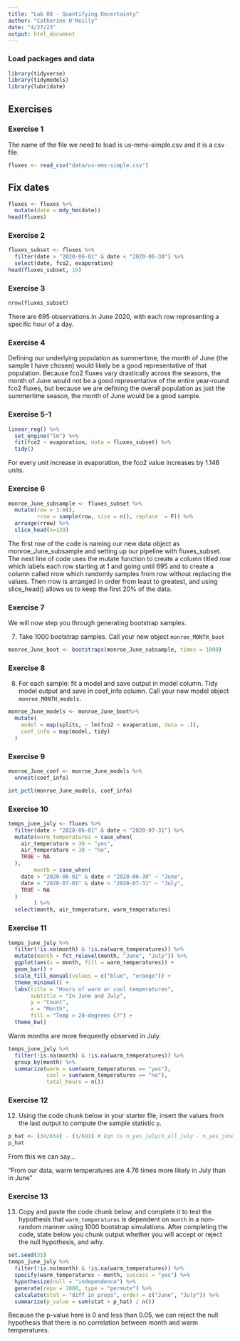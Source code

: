 ```yaml
---
title: "Lab 08 - Quantifying Uncertainty"
author: "Catherine O'Reilly"
date: "4/27/23"
output: html_document
---
```


### Load packages and data

```r
library(tidyverse)
library(tidymodels)
library(lubridate)
```

## Exercises

### Exercise 1

The name of the file we need to load is us-mms-simple.csv and it is a csv file.

```r
fluxes <- read_csv("data/us-mms-simple.csv")
```

## Fix dates

```r
fluxes <- fluxes %>% 
  mutate(date = mdy_hm(date))
head(fluxes)
```

### Exercise 2

```r
fluxes_subset <- fluxes %>% 
  filter(date > "2020-06-01" & date < "2020-06-30") %>% 
  select(date, fco2, evaporation)
head(fluxes_subset, 10) 
```

### Exercise 3

``` r
nrow(fluxes_subset)
```
There are 695 observations in June 2020, with each row representing a specific hour of a day.

### Exercise 4

Defining our underlying population as summertime, the month of June (the sample I have chosen) would likely be a good representative of that population. Because fco2 fluxes vary drastically across the seasons, the month of June would not be a good representative of the entire year-round fco2 fluxes, but because we are defining the overall population as just the summertime season, the month of June would be a good sample. 

### Exercise 5-1

``` r
linear_reg() %>% 
  set_engine("lm") %>% 
  fit(fco2 ~ evaporation, data = fluxes_subset) %>% 
  tidy()
```

For every unit increase in evaporation, the fco2 value increases by 1.146 units.

### Exercise 6

```r
monroe_June_subsample <- fluxes_subset %>% 
  mutate(row = 1:n(),
         rrow = sample(row, size = n(), replace  = F)) %>% 
  arrange(rrow) %>% 
  slice_head(n=139)
```

The first row of the code is naming our new data object as monroe_June_subsample and setting up our pipeline with fluxes_subset. The next line of code uses the mutate function to create a column titled row which labels each row starting at 1 and going until 695 and to create a column called rrow which randomly samples from row without replacing the values. Then rrow is arranged in order from least to greatest, and using slice_head() allows us to keep the first 20% of the data. 

### Exercise 7

We will now step you through generating bootstrap samples.

7.  Take 1000 bootstrap samples. Call your new object `monroe_MONTH_boot`

```r
monroe_June_boot <- bootstraps(monroe_June_subsample, times = 1000)
```

### Exercise 8

8.  For each sample: fit a model and save output in model column. Tidy model output and save in coef_info column. Call your new model object `monroe_MONTH_models`.

```r
monroe_June_models <- monroe_June_boot%>%
  mutate(
    model = map(splits, ~ lm(fco2 ~ evaporation, data = .)),
    coef_info = map(model, tidy)
  )
```

### Exercise 9

```r
monroe_June_coef <- monroe_June_models %>%
  unnest(coef_info)

int_pctl(monroe_June_models, coef_info)
```

### Exercise 10

```r
temps_june_july <- fluxes %>% 
  filter(date > "2020-06-01" & date < "2020-07-31") %>% 
  mutate(warm_temperatures = case_when(
    air_temperature > 30 ~ "yes",
    air_temperature < 30 ~ "no",
    TRUE ~ NA
  ),
        month = case_when(
    date > "2020-06-01" & date < "2020-06-30" ~ "June",
    date > "2020-07-01" & date < "2020-07-31" ~ "July",
    TRUE ~ NA
  )
        ) %>% 
  select(month, air_temperature, warm_temperatures)
```

### Exercise 11

```r
temps_june_july %>% 
  filter(!is.na(month) & !is.na(warm_temperatures)) %>% 
  mutate(month = fct_relevel(month, "June", "July")) %>% 
  ggplot(aes(x = month, fill = warm_temperatures)) +
  geom_bar() +
  scale_fill_manual(values = c("blue", "orange")) +
  theme_minimal() +
  labs(title = "Hours of warm or cool temperatures",
       subtitle = "In June and July",
       y = "Count",
       x = "Month",
       fill = "Temp > 20-degrees C?") +
  theme_bw()
```

Warm months are more frequently observed in July. 

```r
temps_june_july %>% 
  filter(!is.na(month) & !is.na(warm_temperatures)) %>% 
  group_by(month) %>% 
  summarize(warm = sum(warm_temperatures == "yes"),
            cool = sum(warm_temperatures == "no"),
            total_hours = n())
```


### Exercise 12

12. Using the code chunk below in your starter file, insert the values from the last output to compute the sample statistic `p`.

```r
p_hat <- (34/654) - (3/691) # Eqn is n_yes_july/n_all_july - n_yes_june/n_all_june
p_hat
```

From this we can say...

"From our data, warm temperatures are 4.76 times more likely in July than in June"

### Exercise 13

13. Copy and paste the code chunk below, and complete it to test the hypothesis that `warm_temperatures` is dependent on `month` in a non-random manner using 1000 bootstrap simulations. After completing the code, state below you chunk output whether you will accept or reject the null hypothesis, and why.

```r
set.seed(35)
temps_june_july %>%
  filter(!is.na(month) & !is.na(warm_temperatures)) %>% 
  specify(warm_temperatures ~ month, success = "yes") %>%
  hypothesize(null = "independence") %>%
  generate(reps = 1000, type = "permute") %>%
  calculate(stat = "diff in props", order = c("June", "July")) %>% 
  summarize(p_value = sum(stat > p_hat) / n())
```

Because the p-value here is 0 and less than 0.05, we can reject the null hypothesis that there is no correlation between month and warm temperatures. 
